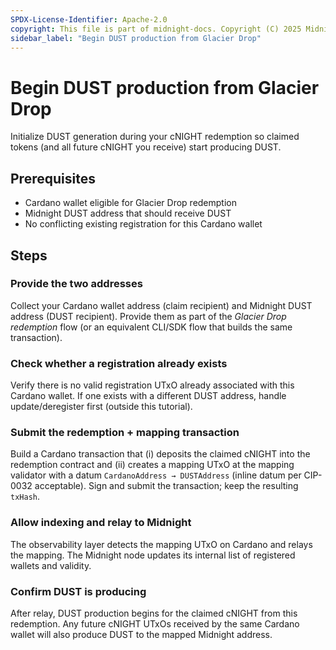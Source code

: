 ```yaml
---
SPDX-License-Identifier: Apache-2.0
copyright: This file is part of midnight-docs. Copyright (C) 2025 Midnight Foundation. Licensed under the Apache License, Version 2.0 (the "License"); You may not use this file except in compliance with the License. You may obtain a copy of the License at http://www.apache.org/licenses/LICENSE-2.0 Unless required by applicable law or agreed to in writing, software distributed under the License is distributed on an "AS IS" BASIS, WITHOUT WARRANTIES OR CONDITIONS OF ANY KIND, either express or implied. See the License for the specific language governing permissions and limitations under the License.
sidebar_label: "Begin DUST production from Glacier Drop"
---
```



# Begin DUST production from Glacier Drop

Initialize DUST generation during your cNIGHT redemption so claimed tokens (and all future cNIGHT you receive) start producing DUST.

## Prerequisites

- Cardano wallet eligible for Glacier Drop redemption  
- Midnight DUST address that should receive DUST  
- No conflicting existing registration for this Cardano wallet

## Steps

### Provide the two addresses

<StepsProvider>
  <Step>Collect your Cardano wallet address (claim recipient) and Midnight DUST address (DUST recipient).</Step>
  <Step>Provide them as part of the <em>Glacier Drop redemption</em> flow (or an equivalent CLI/SDK flow that builds the same transaction).</Step>
</StepsProvider>

### Check whether a registration already exists

<StepsProvider>
  <Step>Verify there is no valid registration UTxO already associated with this Cardano wallet. If one exists with a different DUST address, handle update/deregister first (outside this tutorial).</Step>
</StepsProvider>

### Submit the redemption + mapping transaction

<StepsProvider>
  <Step>Build a Cardano transaction that (i) deposits the claimed cNIGHT into the redemption contract and (ii) creates a mapping UTxO at the mapping validator with a datum <code>CardanoAddress → DUSTAddress</code> (inline datum per CIP-0032 acceptable).</Step>
  <Step>Sign and submit the transaction; keep the resulting <code>txHash</code>.</Step>
</StepsProvider>

### Allow indexing and relay to Midnight

<StepsProvider>
  <Step>The observability layer detects the mapping UTxO on Cardano and relays the mapping.</Step>
  <Step>The Midnight node updates its internal list of registered wallets and validity.</Step>
</StepsProvider>

### Confirm DUST is producing

<StepsProvider>
  <Step>After relay, DUST production begins for the claimed cNIGHT from this redemption.</Step>
  <Step>Any future cNIGHT UTxOs received by the same Cardano wallet will also produce DUST to the mapped Midnight address.</Step>
</StepsProvider>
